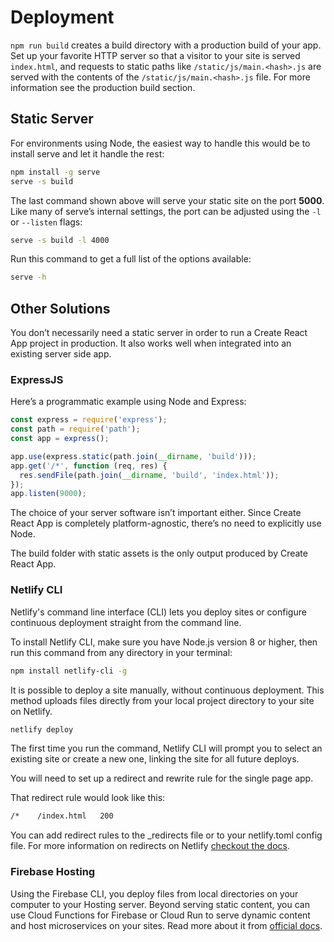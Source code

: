 # Deployment

`npm run build` creates a build directory with a production build of your app. Set up your favorite HTTP server so that a visitor to your site is served `index.html`, and requests to static paths like `/static/js/main.<hash>.js` are served with the contents of the `/static/js/main.<hash>.js` file. For more information see the production build section.

## Static Server
For environments using Node, the easiest way to handle this would be to install serve and let it handle the rest:

```sh
npm install -g serve
serve -s build
```

The last command shown above will serve your static site on the port **5000**. Like many of serve’s internal settings, the port can be adjusted using the `-l` or `--listen` flags:

```sh
serve -s build -l 4000
```

Run this command to get a full list of the options available:

```sh
serve -h
```

## Other Solutions

You don’t necessarily need a static server in order to run a Create React App project in production. It also works well when integrated into an existing server side app.

### ExpressJS

Here’s a programmatic example using Node and Express:

```js
const express = require('express');
const path = require('path');
const app = express();

app.use(express.static(path.join(__dirname, 'build')));
app.get('/*', function (req, res) {
  res.sendFile(path.join(__dirname, 'build', 'index.html'));
});
app.listen(9000);
```

The choice of your server software isn’t important either. Since Create React App is completely platform-agnostic, there’s no need to explicitly use Node.

The build folder with static assets is the only output produced by Create React App.

### Netlify CLI

Netlify's command line interface (CLI) lets you deploy sites or configure continuous deployment straight from the command line.

To install Netlify CLI, make sure you have Node.js version 8 or higher, then run this command from any directory in your terminal:

```sh
npm install netlify-cli -g
```

It is possible to deploy a site manually, without continuous deployment. This method uploads files directly from your local project directory to your site on Netlify.

```sh
netlify deploy
```

The first time you run the command, Netlify CLI will prompt you to select an existing site or create a new one, linking the site for all future deploys.

You will need to set up a redirect and rewrite rule for the single page app.

That redirect rule would look like this:

```sh
/*    /index.html   200
```

You can add redirect rules to the _redirects file or to your netlify.toml config file. For more information on redirects on Netlify <a href="https://www.netlify.com/docs/redirects" target="_blank">checkout the docs</a>.

### Firebase Hosting

Using the Firebase CLI, you deploy files from local directories on your computer to your Hosting server. Beyond serving static content, you can use Cloud Functions for Firebase or Cloud Run to serve dynamic content and host microservices on your sites. Read more about it from <a href="https://firebase.google.com/docs/hosting">official docs</a>.